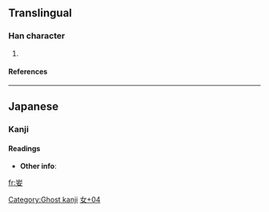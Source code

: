 ==Translingual==
===Han character===
{{Han char|rn=38|rad=女|as=04|sn=7|four=|canj=山一女 (UMV)}}
# 
====References====
{{Han ref|kx=0256.280|dkj=06094|dj=|hdz=10763.021|uh=599B|ud=22939|bh=|bd=}}

----

== Japanese==
===Kanji===
{{ja-kanji|rs=女04|grade=uc}}

====Readings====
{{ja-readings|on=[[し]] (shi)|kun=}}

* '''Other info''':

[[Category:Ghost kanji]]
[[Category:Japanese-only CJKV Characters|女+04]]

[[fr:妛]]